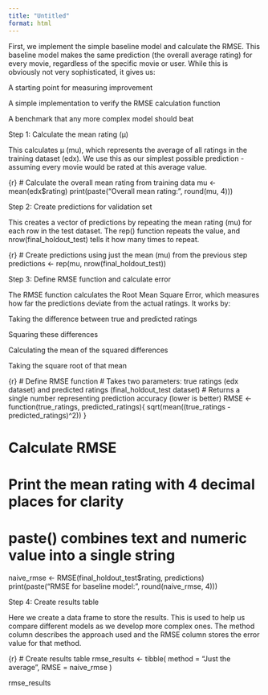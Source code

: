 ```yaml
---
title: "Untitled"
format: html
---
```


First, we implement the simple baseline model and calculate the RMSE. This baseline model makes the same prediction (the overall average rating) for every movie, regardless of the specific movie or user. While this is obviously not very sophisticated, it gives us:

A starting point for measuring improvement

A simple implementation to verify the RMSE calculation function

A benchmark that any more complex model should beat

Step 1: Calculate the mean rating (μ)

This calculates μ (mu), which represents the average of all ratings in the training dataset (edx). We use this as our simplest possible prediction - assuming every movie would be rated at this average value.

{r}
# Calculate the overall mean rating from training data
mu <- mean(edx$rating)
print(paste("Overall mean rating:", round(mu, 4)))

Step 2: Create predictions for validation set

This creates a vector of predictions by repeating the mean rating (mu) for each row in the test dataset. The rep() function repeats the value, and nrow(final_holdout_test) tells it how many times to repeat.

{r}
# Create predictions using just the mean (mu) from the previous step
predictions <- rep(mu, nrow(final_holdout_test))

Step 3: Define RMSE function and calculate error

The RMSE function calculates the Root Mean Square Error, which measures how far the predictions deviate from the actual ratings. It works by:

Taking the difference between true and predicted ratings

Squaring these differences

Calculating the mean of the squared differences

Taking the square root of that mean

{r}
# Define RMSE function
# Takes two parameters: true ratings (edx dataset) and predicted ratings (final_holdout_test dataset)
# Returns a single number representing prediction accuracy (lower is better)
RMSE <- function(true_ratings, predicted_ratings){
  sqrt(mean((true_ratings - predicted_ratings)^2))
}

# Calculate RMSE
# Print the mean rating with 4 decimal places for clarity
# paste() combines text and numeric value into a single string
naive_rmse <- RMSE(final_holdout_test$rating, predictions)
print(paste("RMSE for baseline model:", round(naive_rmse, 4)))

Step 4: Create results table

Here we create a data frame to store the results. This is used to help us compare different models as we develop more complex ones. The method column describes the approach used and the RMSE column stores the error value for that method.

{r}
# Create results table
rmse_results <- tibble(
  method = "Just the average",
  RMSE = naive_rmse
)

rmse_results

